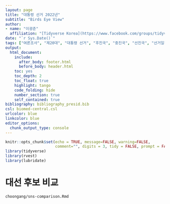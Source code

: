 ```yaml
---
layout: page
title: "대통령 선거 2022년"
subtitle: "Birds Eye View"
author:
- name: "이광춘"
  affiliation: "[Tidyverse Korea](https://www.facebook.com/groups/tidyverse/)"
date: "`r Sys.Date()`"
tags: ["여론조사", "제20대", "대통령 선거", "후진국", "중진국", "선진국", "선거일정", "경선", "선거통계", "중앙선거여론조사", "2030", "국회의원", "제21대", "SNS"]
output:
  html_document: 
    include:
      after_body: footer.html
      before_body: header.html
    toc: yes
    toc_depth: 2
    toc_float: true
    highlight: tango
    code_folding: hide
    number_section: true
    self_contained: true
bibliography: bibliography_presid.bib
csl: biomed-central.csl
urlcolor: blue
linkcolor: blue
editor_options: 
  chunk_output_type: console
---
```


```r
knitr::opts_chunk$set(echo = TRUE, message=FALSE, warning=FALSE,
                      comment="", digits = 3, tidy = FALSE, prompt = FALSE, fig.align = 'center')
library(tidyverse)
library(rvest)
library(lubridate)
```

# 대선 후보 비교 {#president-comparison}

`choongang/sns-comparison.Rmd`




